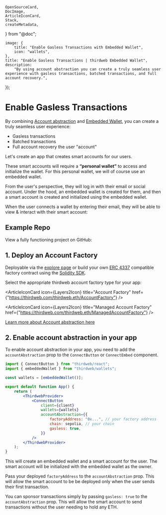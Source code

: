 	OpenSourceCard,
	DocImage,
	ArticleIconCard,
	Stack,
	createMetadata,
} from "@doc";

	image: {
		title: "Enable Gasless Transactions with Embedded Wallet",
		icon: "wallets",
	},
	title: "Enable Gasless Transactions | thirdweb Embedded Wallet",
	description:
		"By using account abstraction you can create a truly seamless user experience with gasless transactions, batched transactions, and full account recovery.",
});

# Enable Gasless Transactions

By combining [Account abstraction](/connect/account-abstraction) and [Embedded Wallet](/connect/embedded-wallet/overview), you can create a truly seamless user experience:

- Gasless transactions
- Batched transactions
- Full account recovery the user "account"

Let's create an app that creates smart accounts for our users.

These smart accounts will require a **“personal wallet”** to access and initialize the wallet. For this personal wallet, we will of course use an embedded wallet.

From the user's perspective, they will log in with their email or social account. Under the hood, an embedded wallet is created for them, and then a smart account is created and initialized using the embedded wallet.

<DocImage src={ConnectCompat} />

When the user connects a wallet by entering their email, they will be able to view & interact with their smart account:

<DocImage src={ConnectDropdown} />

## Example Repo

View a fully functioning project on GitHub:

<OpenSourceCard
	title="Source Code"
	href="https://github.com/thirdweb-example/embedded-smart-wallet"
/>

## 1. Deploy an Account Factory

Deployable via the [explore page](https://thirdweb.com/explore/smart-wallet) or build your own [ERC 4337](https://eips.ethereum.org/EIPS/eip-4337) compatible factory contract using the [Solidity SDK](/contracts/build/base-contracts/erc-4337).

Select the appropriate thirdweb account factory type for your app:

<Stack>

<ArticleIconCard
	icon={Layers2Icon}
	title="Account Factory"
	href={"https://thirdweb.com/thirdweb.eth/AccountFactory"}
/>

<ArticleIconCard
	icon={Layers2Icon}
	title="Managed Account Factory"
	href={"https://thirdweb.com/thirdweb.eth/ManagedAccountFactory"}
/>

</Stack>

[Learn more about Account abstraction here](/connect/account-abstraction)

## 2. Enable account abstraction in your app

To enable account abstraction in your app, you need to add the `accountAbstraction` prop to the `ConnectButton` or `ConnectEmbed` component.

```jsx
import { ConnectButton } from "thirdweb/react";
import { embeddedWallet } from "thirdweb/wallets";

const wallets = [embeddedWallet()];

export default function App() {
	return (
		<ThirdwebProvider>
			<ConnectButton
				client={client}
				wallets={wallets}
				accountAbstraction={{
					factoryAddress: "0x...", // your factory address
					chain: sepolia, // your chain
					gasless: true,
				}}
			/>
		</ThirdwebProvider>
	);
}
```

This will create an embedded wallet and a smart account for the user. The smart account will be initialized with the embedded wallet as the owner.

Pass your deployed `factoryAddress` to the `accountAbstraction` prop. This will allow the smart account to be be deployed only when the user sends their first transaction.

You can sponsor transactions simply by passing `gasless: true` to the `accountAbstraction` prop. This will allow the smart account to send transactions without the user needing to hold any ETH.
